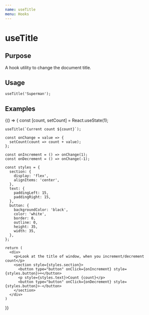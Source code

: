 ```yaml
---
name: useTitle
menu: Hooks
---
```



# useTitle

## Purpose

A hook utility to change the document title.

## Usage

```
useTitle('Superman');
```

## Examples

<Playground>
  {() => {
    const [count, setCount] = React.useState(1);
    
    useTitle(`Current count ${count}`);

    const onChange = value => {
      setCount(count => count + value);
    };

    const onIncrement = () => onChange(1);
    const onDecrement = () => onChange(-1);

    const styles = {
      section: {
        display: 'flex',
        alignItems: 'center',
      },
      text: {
        paddingLeft: 15,
        paddingRight: 15,
      },
      button: {
        backgroundColor: 'black',
        color: 'white',
        border: 0,
        outline: 0,
        height: 35,
        width: 35,
      },
    };

    return (
      <div>
        <p>Look at the title of window, when you increment/decrement count</p>
        <section style={styles.section}>
          <button type="button" onClick={onIncrement} style={styles.button}>+</button>
          <p style={styles.text}>Count {count}</p>
          <button type="button" onClick={onDecrement} style={styles.button}>-</button>
        </section>
      </div>
    )

}}

</Playground>
